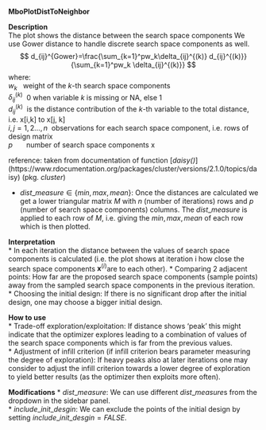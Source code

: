 **MboPlotDistToNeighbor**

**Description**    
 The plot shows the distance between the search space components We use Gower distance to handle discrete search space components as well. 
 $$
 d_{ij}^{Gower}=\frac{\sum_{k=1}^pw_k\delta_{ij}^{(k)} d_{ij}^{(k)}}{\sum_{k=1}^pw_k \delta_{ij}^{(k)}}
 $$
where:  
$w_k$   weight of the $k$-th search space components  
$\delta_{ij}^{(k)}$  0 when variable $k$ is missing or NA, else 1  
$d_{ij}^{(k)}$  is the distance contribution of the $k$-th variable to the total distance, i.e. x[i,k] to x[j, k]  
$i,j = 1, 2\ldots, n$  observations for each search space component, i.e. rows of design matrix  
$p$       number of search space components x
 
reference: taken from documentation of function [*daisy()*]  (https://www.rdocumentation.org/packages/cluster/versions/2.1.0/topics/daisy)  (pkg. *cluster*)  

* $dist\_measure \in \{min, max, mean\}$: Once the distances are calculated we get a lower triangular matrix $M$ with 
$n$ (number of iterations) rows and $p$ (number of search space components) columns. The $dist\_measure$ is applied to each
row of $M$, i.e. giving the $min,max, mean$ of each row which is then plotted.


**Interpretation**   
  * In each iteration the distance between the values of search space components is calculated (i.e. the plot shows at iteration i how close the search space components $\mathbf{x}^{(i)}$are to each other).
  * Comparing 2 adjacent points: How far are the proposed search space components (sample points) away from the sampled search space components in the previous iteration.  
  * Choosing the initial design: If there is no significant drop after the initial design, one may choose a bigger initial design.  

**How to use**  
  * Trade-off exploration/exploitation: If distance shows 'peak' this might indicate that the optimizer explores leading to a combination of values of the search space components which is far from the previous values.   
  * Adjustment of infill criterion (if infill criterion bears parameter measuring the degree of exploration): If heavy peaks also at later iterations one may consider to adjust the infill criterion towards a lower degree of exploration to yield better results (as the optimizer then exploits more often).  
  
**Modifications**
  * $dist\_measure$: We can use different $dist\_measure$s from the dropdown in the sidebar panel.  
  * $include\_init\_desgin$: We can exclude the points of the initial design by setting $include\_init\_desgin=FALSE$.  


  

